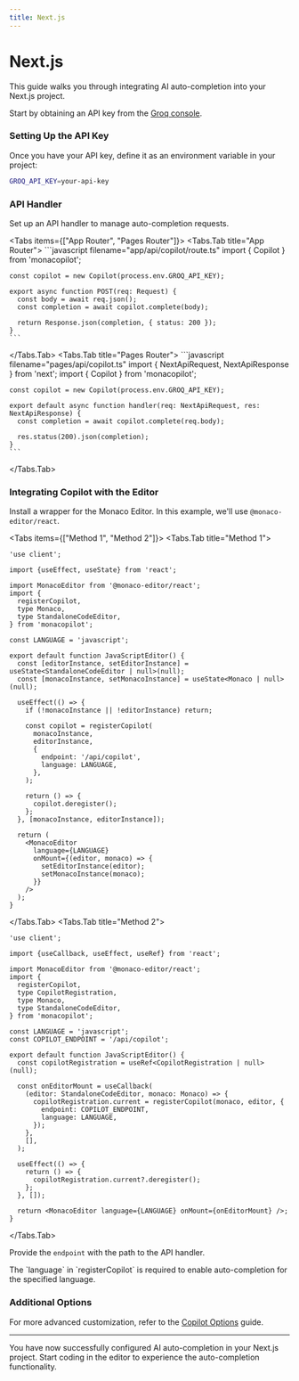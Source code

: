 ```yaml
---
title: Next.js
---
```



# Next.js

This guide walks you through integrating AI auto-completion into your Next.js project.

Start by obtaining an API key from the [Groq console](https://console.groq.com/keys).

### Setting Up the API Key

Once you have your API key, define it as an environment variable in your project:

```bash filename=".env.local"
GROQ_API_KEY=your-api-key
```

### API Handler

Set up an API handler to manage auto-completion requests.

<Tabs items={["App Router", "Pages Router"]}>
  <Tabs.Tab title="App Router">
    ```javascript filename="app/api/copilot/route.ts"
    import { Copilot } from 'monacopilot';

    const copilot = new Copilot(process.env.GROQ_API_KEY);

    export async function POST(req: Request) {
      const body = await req.json();
      const completion = await copilot.complete(body);

      return Response.json(completion, { status: 200 });
    }
    ```
  </Tabs.Tab>
  <Tabs.Tab title="Pages Router">
    ```javascript filename="pages/api/copilot.ts"
    import { NextApiRequest, NextApiResponse } from 'next';
    import { Copilot } from 'monacopilot';

    const copilot = new Copilot(process.env.GROQ_API_KEY);

    export default async function handler(req: NextApiRequest, res: NextApiResponse) {
      const completion = await copilot.complete(req.body);

      res.status(200).json(completion);
    }
    ```
  </Tabs.Tab>
</Tabs>

### Integrating Copilot with the Editor

Install a wrapper for the Monaco Editor. In this example, we'll use `@monaco-editor/react`.

<Tabs items={["Method 1", "Method 2"]}>
  <Tabs.Tab title="Method 1">
```tsx
'use client';

import {useEffect, useState} from 'react';

import MonacoEditor from '@monaco-editor/react';
import {
  registerCopilot,
  type Monaco,
  type StandaloneCodeEditor,
} from 'monacopilot';

const LANGUAGE = 'javascript';

export default function JavaScriptEditor() {
  const [editorInstance, setEditorInstance] = useState<StandaloneCodeEditor | null>(null);
  const [monacoInstance, setMonacoInstance] = useState<Monaco | null>(null);

  useEffect(() => {
    if (!monacoInstance || !editorInstance) return;

    const copilot = registerCopilot(
      monacoInstance,
      editorInstance,
      {
        endpoint: '/api/copilot',
        language: LANGUAGE,
      },
    );

    return () => {
      copilot.deregister();
    };
  }, [monacoInstance, editorInstance]);

  return (
    <MonacoEditor
      language={LANGUAGE}
      onMount={(editor, monaco) => {
        setEditorInstance(editor);
        setMonacoInstance(monaco);
      }}
    />
  );
}
```
  </Tabs.Tab>
  <Tabs.Tab title="Method 2">
```tsx
'use client';

import {useCallback, useEffect, useRef} from 'react';

import MonacoEditor from '@monaco-editor/react';
import {
  registerCopilot,
  type CopilotRegistration,
  type Monaco,
  type StandaloneCodeEditor,
} from 'monacopilot';

const LANGUAGE = 'javascript';
const COPILOT_ENDPOINT = '/api/copilot';

export default function JavaScriptEditor() {
  const copilotRegistration = useRef<CopilotRegistration | null>(null);

  const onEditorMount = useCallback(
    (editor: StandaloneCodeEditor, monaco: Monaco) => {
      copilotRegistration.current = registerCopilot(monaco, editor, {
        endpoint: COPILOT_ENDPOINT,
        language: LANGUAGE,
      });
    },
    [],
  );

  useEffect(() => {
    return () => {
      copilotRegistration.current?.deregister();
    };
  }, []);

  return <MonacoEditor language={LANGUAGE} onMount={onEditorMount} />;
}
```
  </Tabs.Tab>
</Tabs>

Provide the `endpoint` with the path to the API handler.

<Callout type="info">
  The `language` in `registerCopilot` is required to enable auto-completion for the specified language.
</Callout>

### Additional Options

For more advanced customization, refer to the [Copilot Options](/docs/copilot-options) guide.

---

You have now successfully configured AI auto-completion in your Next.js project. Start coding in the editor to experience the auto-completion functionality.